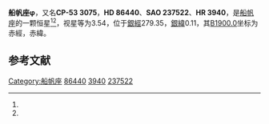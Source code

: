 {{Starbox begin
| name = 船帆座φ
}}
{{Starbox observe
| epoch = [[J2000.0|J2000.0]]
| constell = [[船帆座|船帆座]]<ref name=SIMBAD>{{cite web
 | url=http://simbad.u-strasbg.fr/simbad/sim-id?Ident=HR+3940
 | title =Pulsating variable Star
 | publisher=Centre de Données astronomiques de Strasbourg
 | work=SIMBAD
 | accessdate=2012-07-13}}</ref><ref name=DATA>{{cite web
 | url=http://vizier.u-strasbg.fr/viz-bin/VizieR-5?-out.add=.&-source=5050&-corr=PK=HR&-out.max=9999&HR=3940
 | title =VizieR Detailed Page
 | accessdate=2012-07-13}}</ref>
| 星官 = 
| ra = {{RA|9|56|51.8}}<ref name=SIMBAD /><ref name=DATA />
| dec = {{DEC|-54|34|4}}<ref name=SIMBAD /><ref name=DATA />
| appmag_v = 3.54<ref name=SIMBAD /><ref name=DATA />
}}
{{Starbox character
| class = B5Ib<ref name=SIMBAD /><ref name=DATA />
| b-v = -0.08<ref name=SIMBAD /><ref name=DATA />
| u-b = -0.62<ref name=SIMBAD /><ref name=DATA />
| r-i = -0.08<ref name=SIMBAD /><ref name=DATA />
| variable = 
}}
{{Starbox astrometry
| radial_v = -0.62
| prop_mo_ra = 14
| parallax = 
| p_error = 
}}
{{Starbox catalog
| names =CP-53 3075，[[SAO星表|SAO]] 237522，[[HD星表|HD]] 86440，[[HR星表|HR]] 3940}}
{{Starbox reference |Simbad=HR+3940}}
{{Starbox end}}

'''船帆座φ'''，又名'''CP-53 3075'''，'''HD 86440'''、'''SAO 237522'''、'''HR 3940'''，是[[船帆座|船帆座]]的一颗恒星<ref name=SIMBAD /><ref name=DATA />，视星等为3.54，位于[[銀道座標系|銀經]]279.35，[[銀道座標系|銀緯]]0.11，其[[B1900.0|B1900.0]]坐标为赤經{{RA|9|53|21}}，赤緯{{DEC|-54|0.11|30}}。

== 参考文献 ==
{{reflist}}

{{star-stub}}

{{船帆座恒星}}
[[Category:船帆座|Category:船帆座]]
[[Category:HD和HDE天體|86440]]
[[Category:HR天體|3940]]
[[Category:SAO天體|237522]]